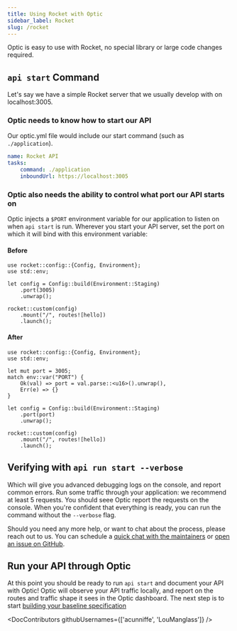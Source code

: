```yaml
---
title: Using Rocket with Optic
sidebar_label: Rocket
slug: /rocket
---
```


Optic is easy to use with Rocket, no special library or large code changes required.

## `api start` Command

Let's say we have a simple Rocket server that we usually develop with on localhost:3005.

### Optic needs to know how to start our API

Our optic.yml file would include our start command (such as `./application`).

``` yaml
name: Rocket API
tasks:
    command: ./application
    inboundUrl: https://localhost:3005
```

### Optic also needs the ability to control what port our API starts on

Optic injects a `$PORT` environment variable for our application to listen on when `api start` is run. Wherever you start your API server, set the port on which it will bind with this environment variable:

#### Before
```
use rocket::config::{Config, Environment};
use std::env;

let config = Config::build(Environment::Staging)
    .port(3005)
    .unwrap();

rocket::custom(config)
    .mount("/", routes![hello])
    .launch();
```

#### After
```
use rocket::config::{Config, Environment};
use std::env;

let mut port = 3005;
match env::var("PORT") {
    Ok(val) => port = val.parse::<u16>().unwrap(),
    Err(e) => {}
}

let config = Config::build(Environment::Staging)
    .port(port)
    .unwrap();

rocket::custom(config)
    .mount("/", routes![hello])
    .launch();

```

## Verifying with `api run start --verbose`

Which will give you advanced debugging logs on the console, and report common errors. Run some traffic through your application: we recommend at least 5 requests. You should seee Optic report the requests on the console. When you're confident that everything is ready, you can run the command without the `--verbose` flag.

Should you need any more help, or want to chat about the process, please reach out to us. You can schedule a [quick chat with the maintainers](https://calendly.com/opticlabs/maintainer-office-hours) or [open an issue on GitHub](https://github.com/opticdev/optic/issues/new?title=API%20Init:%20).

## Run your API through Optic

At this point you should be ready to run `api start` and document your API with Optic! Optic will observe your API traffic locally, and report on the routes and traffic shape it sees in the Optic dashboard. The next step is to start [building your baseline specification](/docs/using/baseline)


<DocContributors githubUsernames={['acunniffe', 'LouManglass']} />
